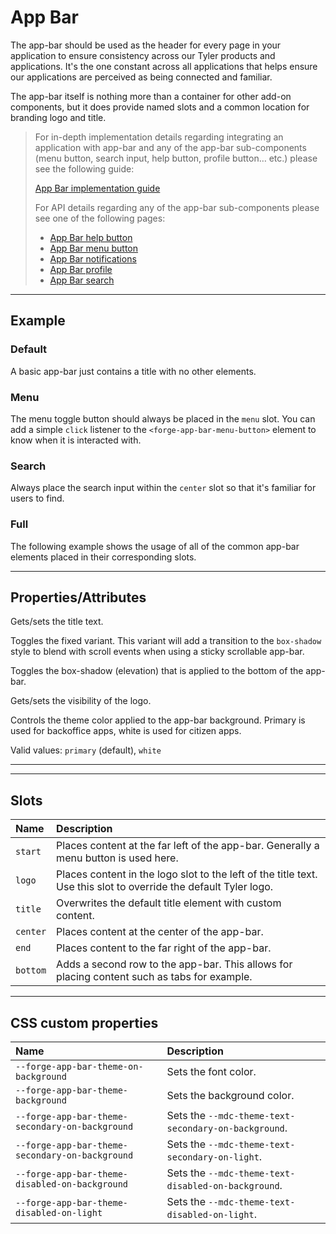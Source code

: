 
<PageSection>

# App Bar

The app-bar should be used as the header for every page in your application to ensure consistency across our
Tyler products and applications. It's the one constant across all applications that helps ensure our applications
are perceived as being connected and familiar.

The app-bar itself is nothing more than a container for other add-on components, but it does provide named slots
and a common location for branding logo and title.

> For in-depth implementation details regarding integrating an application with app-bar and any of the app-bar
> sub-components (menu button, search input, help button, profile button… etc.) please see the
> following guide:
>
> [App Bar implementation guide](?path=/docs/app-bar-implementation-guide)
>
> For API details regarding any of the app-bar sub-components please see one of the following pages:
> * [App Bar help button](?path=/docs/components-app-bar-help-button--default)
> * [App Bar menu button](?path=/docs/components-app-bar-menu-button--default)
> * [App Bar notifications](?path=/docs/components-app-bar-notifications--default)
> * [App Bar profile](?path=/docs/components-app-bar-profile--default)
> * [App Bar search](?path=/docs/components-app-bar-search--default)

</PageSection>

---

<PageSection>

## Example

### Default

A basic app-bar just contains a title with no other elements.

<LiveDemo layout="column" fullWidth codeHtml={AppBarDefaultCodeHtml()}>
  <AppBarDemo />
</LiveDemo>

### Menu

The menu toggle button should always be placed in the `menu` slot. You can add a simple `click` listener to the
`<forge-app-bar-menu-button>` element to know when it is interacted with.

<LiveDemo layout="column" fullWidth codeHtml={AppBarMenuCodeHtml()} codeTs={AppBarMenuCodeTs()}>
  <AppBarDemo hasMenu={true} />
</LiveDemo>


### Search

Always place the search input within the `center` slot so that it's familiar for users to find.

<LiveDemo layout="column" fullWidth codeHtml={AppBarSearchCodeHtml()} codeTs={AppBarSearchCodeTs()}>
  <AppBarDemo hasSearch={true} />
</LiveDemo>

### Full

The following example shows the usage of all of the common app-bar elements placed in their corresponding slots.

<LiveDemo layout="column" fullWidth codeHtml={AppBarFullCodeHtml()}>
  <AppBarDemo
    title={'Full'}
    hasMenu={true}
    hasSearch={true}
    hasHelp={true}
    hasNotifications={true}
    hasAppLauncher={true}
    hasProfile={true} />
</LiveDemo>

</PageSection>

---

<PageSection>

## Properties/Attributes

<PropertyDef name="titleText" type="string" defaultValue="undefined">

  Gets/sets the title text.

</PropertyDef>

<PropertyDef name="fixed" type="boolean" defaultValue="false">

  Toggles the fixed variant. This variant will add a transition to the `box-shadow` style to blend with scroll events when using a sticky scrollable app-bar.

</PropertyDef>

<PropertyDef name="raised" type="boolean" defaultValue="true">

  Toggles the box-shadow (elevation) that is applied to the bottom of the app-bar.

</PropertyDef>

<PropertyDef name="logo" type="boolean"  defaultValue="true">

  Gets/sets the visibility of the logo.

</PropertyDef>

<PropertyDef name="theme" type="string | null" prop={false}  defaultValue="primary">

  Controls the theme color applied to the app-bar background. Primary is used for backoffice apps, white is used for citizen apps.
  
  Valid values: `primary` (default), `white`

</PropertyDef>

---

</PageSection>

---

<PageSection>

## Slots

| Name                 | Description
| :--------------------| :-----------------
| `start`              | Places content at the far left of the app-bar. Generally a menu button is used here.
| `logo`               | Places content in the logo slot to the left of the title text. Use this slot to override the default Tyler logo.
| `title`              | Overwrites the default title element with custom content.
| `center`             | Places content at the center of the app-bar.
| `end`                | Places content to the far right of the app-bar.
| `bottom`             | Adds a second row to the app-bar. This allows for placing content such as tabs for example.

</PageSection>

---

<PageSection>

## CSS custom properties

| Name                                                | Description
| :---------------------------------------------------| :----------------
| `--forge-app-bar-theme-on-background`                 | Sets the font color.
| `--forge-app-bar-theme-background`                    | Sets the background color.
| `--forge-app-bar-theme-secondary-on-background`       | Sets the `--mdc-theme-text-secondary-on-background`.
| `--forge-app-bar-theme-secondary-on-background`       | Sets the `--mdc-theme-text-secondary-on-light`.
| `--forge-app-bar-theme-disabled-on-background`        | Sets the `--mdc-theme-text-disabled-on-background`.
| `--forge-app-bar-theme-disabled-on-light`             | Sets the `--mdc-theme-text-disabled-on-light`.

</PageSection>
